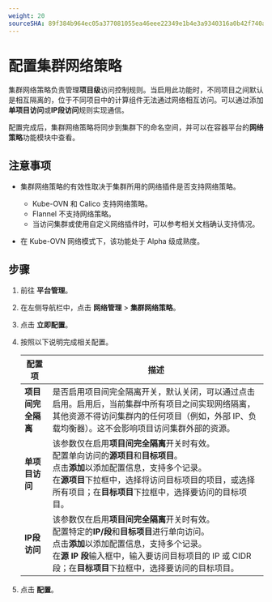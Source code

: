 ```yaml
---
weight: 20
sourceSHA: 89f384b964ec05a377081055ea46eee22349e1b4e3a9340316a0b42f740a4d3b
---
```


# 配置集群网络策略

集群网络策略负责管理**项目级**访问控制规则。当启用此功能时，不同项目之间默认是相互隔离的，位于不同项目中的计算组件无法通过网络相互访问。可以通过添加**单项目访问**或**IP段访问**规则实现通信。

配置完成后，集群网络策略将同步到集群下的命名空间，并可以在容器平台的**网络策略**功能模块中查看。

## 注意事项

- 集群网络策略的有效性取决于集群所用的网络插件是否支持网络策略。

  - Kube-OVN 和 Calico 支持网络策略。
  - Flannel 不支持网络策略。
  - 当访问集群或使用自定义网络插件时，可以参考相关文档确认支持情况。

- 在 Kube-OVN 网络模式下，该功能处于 Alpha 级成熟度。

## 步骤

1. 前往 **平台管理**。

2. 在左侧导航栏中，点击 **网络管理** > **集群网络策略**。

3. 点击 **立即配置**。

4. 按照以下说明完成相关配置。

   | 配置项                                     | 描述                                                                                                                                                                                                                                                                                                                                                                                                                                                          |
   | ----------------------------------------- | ------------------------------------------------------------------------------------------------------------------------------------------------------------------------------------------------------------------------------------------------------------------------------------------------------------------------------------------------------------------------------------------------------------------------------------------------------------------- |
   | **项目间完全隔离**                         | 是否启用项目间完全隔离开关，默认关闭，可以通过点击启用。启用后，当前集群中所有项目之间实现网络隔离，其他资源不得访问集群内的任何项目（例如，外部 IP、负载均衡器）。这不会影响项目访问集群外部的资源。                                                                                                                                                                                                                                     |
   | **单项目访问**                             | 该参数仅在启用**项目间完全隔离**开关时有效。<br />配置单向访问的**源项目**和**目标项目**。<br />点击**添加**以添加配置信息，支持多个记录。<br />在**源项目**下拉框中，选择将访问目标项目的项目，或选择所有项目；在**目标项目**下拉框中，选择要访问的目标项目。                                                                                                   |
   | **IP段访问**                               | 该参数仅在启用**项目间完全隔离**开关时有效。<br />配置特定的**IP/段**和**目标项目**进行单向访问。<br />点击**添加**以添加配置信息，支持多个记录。<br />在**源 IP 段**输入框中，输入要访问目标项目的 IP 或 CIDR 段；在**目标项目**下拉框中，选择要访问的目标项目。                                                                                                           |

5. 点击 **配置**。

